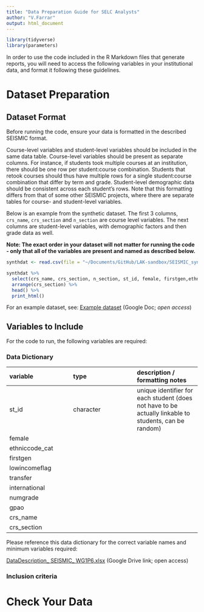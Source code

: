 ```yaml
---
title: "Data Preparation Guide for SELC Analysts"
author: "V.Farrar"
output: html_document
---
```

```r
library(tidyverse)
library(parameters)
```

In order to use the code included in the R Markdown files that generate reports, you will need to access the following variables in your institutional data, and format it following these guidelines. 

#  Dataset Preparation 

## Dataset Format 

Before running the code, ensure your data is formatted in the described SEISMIC format. 
 
Course-level variables and student-level variables should be included in the same data table. Course-level variables should be present as separate columns. For instance, if students took multiple courses at an institution, there should be one row per student:course combination. Students that retook courses should thus have multiple rows for a single student:course combination that differ by term and grade. Student-level demographic data should be consistent across each student's rows. Note that this formatting differs from that of some other SEISMIC projects, where there are separate tables for course- and student-level variables. 

Below is an example from the synthetic dataset.
The first 3 columns, `crs_name`, `crs_section` and `n_section` are course level variables. The next columns are student-level variables, with demographic factors and then grade data as well. 

**Note: The exact order in your dataset will not matter for running the code - only that all of the variables are present and named as described below.**

```r
synthdat <- read.csv(file = "~/Documents/GitHub/LAK-sandbox/SEISMIC_synthetic_data_2023-01-26.csv")

synthdat %>%
  select(crs_name, crs_section, n_section, st_id, female, firstgen,ethniccode_cat,international,transfer,lowincomeflag, numgrade, gpao) %>%
  arrange(crs_section) %>%
  head() %>%
  print_html()
```

For an example dataset, see: [Example dataset](https://docs.google.com/spreadsheets/d/14yD7tf09ZbpKUBF2KIkqPzPLpyKW9BeQyEd5zlR7EUM/edit?usp=sharing) (Google Doc; *open access*) 


## Variables to Include

For the code to run, the following variables are required: 

### Data Dictionary

<!-- example-table-LIST:START -->
| variable | type | description / formatting notes | 
| :----| :---- | :---- | 
| st_id | character |unique identifier for each student (does not have to be actually linkable to students, can be random)| 
| female | ||
| ethniccode_cat | ||
| firstgen | || 
| lowincomeflag | || 
| transfer | || 
| international | || 
| numgrade | || 
| gpao | || 
| crs_name | || 
| crs_section | || 

Please reference this data dictionary for the correct variable names and minimum variables required: 
 
[DataDescription_ SEISMIC_ WG1P6.xlsx](https://docs.google.com/spreadsheets/d/1SJKqRIwwFkYRMk1GrEuAUOixMuZkXgmE/edit?usp=sharing&ouid=101003818724972958035&rtpof=true&sd=true) (Google Drive link; open access) 

### Inclusion criteria 

# Check Your Data 

